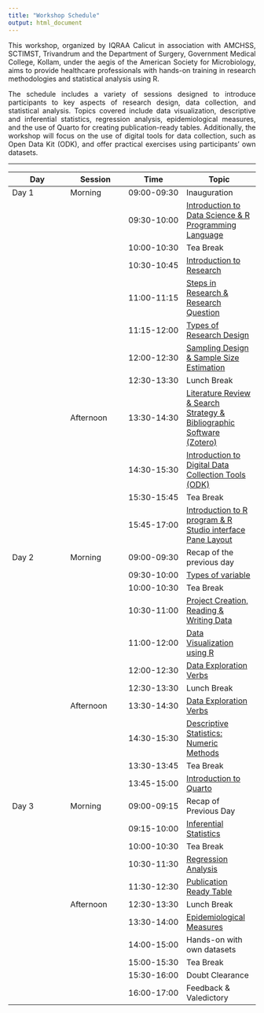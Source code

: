 ```yaml
---
title: "Workshop Schedule"
output: html_document
---
```


::: {style="text-align:justify"}
This workshop, organized by IQRAA Calicut in association with AMCHSS, SCTIMST, Trivandrum and the Department of Surgery, Government Medical College, Kollam, under the aegis of the American Society for Microbiology, aims to provide healthcare professionals with hands-on training in research methodologies and statistical analysis using R.

The schedule includes a variety of sessions designed to introduce participants to key aspects of research design, data collection, and statistical analysis. Topics covered include data visualization, descriptive and inferential statistics, regression analysis, epidemiological measures, and the use of Quarto for creating publication-ready tables. Additionally, the workshop will focus on the use of digital tools for data collection, such as Open Data Kit (ODK), and offer practical exercises using participants' own datasets.
:::

------------------------------------------------------------------------

| **Day** | **Session** | **Time** | **Topic** |
|-----------------|-----------------|-----------------|---------------------|
| Day 1 | Morning | 09:00-09:30 | Inauguration |
|  |  | 09:30-10:00 | [Introduction to Data Science & R Programming Language](https://amchss.github.io/rmda_book/intro_r.html) |
|  |  | 10:00-10:30 | Tea Break |
|  |  | 10:30-10:45 | [Introduction to Research](https://amchss.github.io/rmda_book/research_methods.html) |
|  |  | 11:00-11:15 | [Steps in Research & Research Question](https://amchss.github.io/rmda_book/research_quality_issues.html) |
|  |  | 11:15-12:00 | [Types of Research Design](https://amchss.github.io/rmda_book/study_design.html) |
|  |  | 12:00-12:30 | [Sampling Design & Sample Size Estimation](https://amchss.github.io/rmda_book/research_quality_issues.html#sampling-design-data-collection) |
|  |  | 12:30-13:30 | Lunch Break |
|  | Afternoon | 13:30-14:30 | [Literature Review & Search Strategy & Bibliographic Software (Zotero)](https://amchss.github.io/rmda_book/research_quality_issues.html#the-role-of-the-literature-review-in-research) |
|  |  | 14:30-15:30 | [Introduction to Digital Data Collection Tools (ODK)](https://amchss.github.io/rmda_book/digital_data.html) |
|  |  | 15:30-15:45 | Tea Break |
|  |  | 15:45-17:00 | [Introduction to R program & R Studio interface Pane Layout](https://amchss.github.io/rmda_book/intro_r.html#understanding-the-rstudio-environment) |
| Day 2 | Morning | 09:00-09:30 | Recap of the previous day |
|  |  | 09:30-10:00 | [Types of variable](https://amchss.github.io/rmda_book/statistical_methods.html#types-of-variables) |
|  |  | 10:00-10:30 | Tea Break |
|  |  | 10:30-11:00 | [Project Creation, Reading & Writing Data](https://amchss.github.io/rmda_book/intro_r.html#fundamentals-of-working-with-data) |
|  |  | 11:00-12:00 | [Data Visualization using R](https://amchss.github.io/rmda_book/statistical_methods.html#descriptive-statistics-graphical-methods) |
|  |  | 12:00-12:30 | [Data Exploration Verbs](https://amchss.github.io/rmda_book/intro_r.html#exploring-data-with-r) |
|  |  | 12:30-13:30 | Lunch Break |
|  | Afternoon | 13:30-14:30 | [Data Exploration Verbs](https://amchss.github.io/rmda_book/intro_r.html#dplyr-package) |
|  |  | 14:30-15:30 | [Descriptive Statistics: Numeric Methods](https://amchss.github.io/rmda_book/statistical_methods.html#descriptive-statistics-numerical-methods) |
|  |  | 13:30-13:45 | Tea Break |
|  |  | 13:45-15:00 | [Introduction to Quarto](https://amchss.github.io/rmda_book/quarto.html) |
| Day 3 | Morning | 09:00-09:15 | Recap of Previous Day |
|  |  | 09:15-10:00 | [Inferential Statistics](https://amchss.github.io/rmda_book/statistical_methods.html#inferential-statistics) |
|  |  | 10:00-10:30 | Tea Break |
|  |  | 10:30-11:30 | [Regression Analysis](https://amchss.github.io/rmda_book/statistical_methods.html#inferential-statistics-regression-analysis) |
|  |  | 11:30-12:30 | [Publication Ready Table](https://amchss.github.io/rmda_book/quarto.html#creating-publication-ready-tables-with-gtsummary) |
|  | Afternoon | 12:30-13:30 | Lunch Break |
|  |  | 13:30-14:00 | [Epidemiological Measures](https://amchss.github.io/rmda_book/epi_measures.html) |
|  |  | 14:00-15:00 | Hands-on with own datasets |
|  |  | 15:00-15:30 | Tea Break |
|  |  | 15:30-16:00 | Doubt Clearance |
|  |  | 16:00-17:00 | Feedback & Valedictory |
